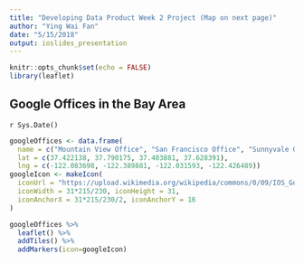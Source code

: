 ```yaml
---
title: "Developing Data Product Week 2 Project (Map on next page)"
author: "Ying Wai Fan"
date: "5/15/2018"
output: ioslides_presentation
---
```


```r
knitr::opts_chunk$set(echo = FALSE)
library(leaflet)
```

## Google Offices in the Bay Area
`r Sys.Date()`
```r
googleOffices <- data.frame(
  name = c("Mountain View Office", "San Francisco Office", "Sunnyvale Office", "San Bruno Office"),
  lat = c(37.422138, 37.790175, 37.403881, 37.628391),
  lng = c(-122.083698, -122.389881, -122.031593, -122.426489))
googleIcon <- makeIcon(
  iconUrl = "https://upload.wikimedia.org/wikipedia/commons/0/09/IOS_Google_icon.png",
  iconWidth = 31*215/230, iconHeight = 31,
  iconAnchorX = 31*215/230/2, iconAnchorY = 16
)

googleOffices %>% 
  leaflet() %>%
  addTiles() %>%
  addMarkers(icon=googleIcon)
```

